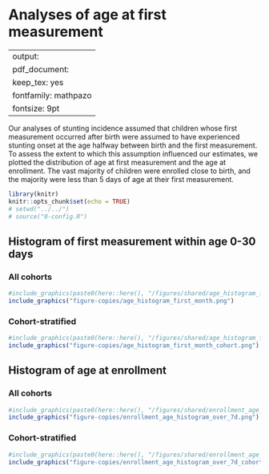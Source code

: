 # Analyses of age at first measurement {#age-meas}

---
output:
  pdf_document:
    keep_tex: yes
fontfamily: mathpazo
fontsize: 9pt
---

\raggedright

Our analyses of stunting incidence assumed that children whose first measurement occurred after birth were assumed to have experienced stunting onset at the age halfway between birth and the first measurement. To assess the extent to which this assumption influenced our estimates, we plotted the distribution of age at first measurement and the age at enrollment. The vast majority of children were enrolled close to birth, and the majority were less than 5 days of age at their first measurement. 

```r
library(knitr)
knitr::opts_chunk$set(echo = TRUE)
# setwd("../../")
# source("0-config.R")
```

## Histogram of first measurement within age 0-30 days

### All cohorts
```r
#include_graphics(paste0(here::here(), "/figures/shared/age_histogram_first_month.png"))
include_graphics("figure-copies/age_histogram_first_month.png")
```

### Cohort-stratified
```r
#include_graphics(paste0(here::here(), "/figures/shared/age_histogram_first_month_cohort.png"))
include_graphics("figure-copies/age_histogram_first_month_cohort.png")
```



## Histogram of age at enrollment

### All cohorts
```r
#include_graphics(paste0(here::here(), "/figures/shared/enrollment_age_histogram_over_7d.png"))
include_graphics("figure-copies/enrollment_age_histogram_over_7d.png")
```

### Cohort-stratified
```r
#include_graphics(paste0(here::here(), "/figures/shared/enrollment_age_histogram_over_7d_cohort.png"))
include_graphics("figure-copies/enrollment_age_histogram_over_7d_cohort.png")
```


